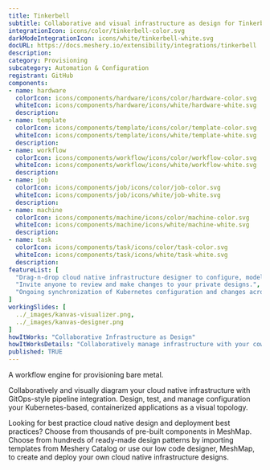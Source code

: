 ```yaml
---
title: Tinkerbell
subtitle: Collaborative and visual infrastructure as design for Tinkerbell
integrationIcon: icons/color/tinkerbell-color.svg
darkModeIntegrationIcon: icons/white/tinkerbell-white.svg
docURL: https://docs.meshery.io/extensibility/integrations/tinkerbell
description: 
category: Provisioning
subcategory: Automation & Configuration
registrant: GitHub
components: 
- name: hardware
  colorIcon: icons/components/hardware/icons/color/hardware-color.svg
  whiteIcon: icons/components/hardware/icons/white/hardware-white.svg
  description: 
- name: template
  colorIcon: icons/components/template/icons/color/template-color.svg
  whiteIcon: icons/components/template/icons/white/template-white.svg
  description: 
- name: workflow
  colorIcon: icons/components/workflow/icons/color/workflow-color.svg
  whiteIcon: icons/components/workflow/icons/white/workflow-white.svg
  description: 
- name: job
  colorIcon: icons/components/job/icons/color/job-color.svg
  whiteIcon: icons/components/job/icons/white/job-white.svg
  description: 
- name: machine
  colorIcon: icons/components/machine/icons/color/machine-color.svg
  whiteIcon: icons/components/machine/icons/white/machine-white.svg
  description: 
- name: task
  colorIcon: icons/components/task/icons/color/task-color.svg
  whiteIcon: icons/components/task/icons/white/task-white.svg
  description: 
featureList: [
  "Drag-n-drop cloud native infrastructure designer to configure, model, and deploy your workloads.",
  "Invite anyone to review and make changes to your private designs.",
  "Ongoing synchronization of Kubernetes configuration and changes across any number of clusters."
]
workingSlides: [
  ../_images/kanvas-visualizer.png,
  ../_images/kanvas-designer.png
]
howItWorks: "Collaborative Infrastructure as Design"
howItWorksDetails: "Collaboratively manage infrastructure with your coworkers synchronously sharing the same designs."
published: TRUE
---
```

<p>
A workflow engine for provisioning bare metal.
</p>
<p>
    Collaboratively and visually diagram your cloud native infrastructure with GitOps-style pipeline integration. Design, test, and manage configuration your Kubernetes-based, containerized applications as a visual topology.
</p>
<p>
    Looking for best practice cloud native design and deployment best practices? Choose from thousands of pre-built components in MeshMap. Choose from hundreds of ready-made design patterns by importing templates from Meshery Catalog or use our low code designer, MeshMap, to create and deploy your own cloud native infrastructure designs.
</p>
